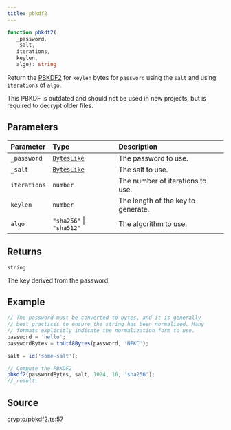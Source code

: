 ```yaml
---
title: pbkdf2
---
```


```ts
function pbkdf2(
   _password, 
   _salt, 
   iterations, 
   keylen, 
   algo): string
```

Return the [PBKDF2](https://en.wikipedia.org/wiki/PBKDF2) for `keylen` bytes for `password` using the `salt` and
using `iterations` of `algo`.

This PBKDF is outdated and should not be used in new projects, but is required to decrypt older files.

## Parameters

| Parameter | Type | Description |
| :------ | :------ | :------ |
| `_password` | [`BytesLike`](/content/type-aliases/BytesLike) | The password to use. |
| `_salt` | [`BytesLike`](/content/type-aliases/BytesLike) | The salt to use. |
| `iterations` | `number` | The number of iterations to use. |
| `keylen` | `number` | The length of the key to generate. |
| `algo` | `"sha256"` \| `"sha512"` | The algorithm to use. |

## Returns

`string`

The key derived from the password.

## Example

```ts
// The password must be converted to bytes, and it is generally
// best practices to ensure the string has been normalized. Many
// formats explicitly indicate the normalization form to use.
password = 'hello';
passwordBytes = toUtf8Bytes(password, 'NFKC');

salt = id('some-salt');

// Compute the PBKDF2
pbkdf2(passwordBytes, salt, 1024, 16, 'sha256');
//_result:
```

## Source

[crypto/pbkdf2.ts:57](https://github.com/dominant-strategies/quais.js/blob/751386e3ad6372322a3c76548f56b903bfed1896/src/crypto/pbkdf2.ts#L57)
